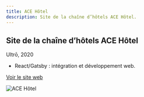 ```yaml
---
title: ACE Hôtel
description: Site de la chaîne d’hôtels ACE Hôtel.
---
```


Site de la chaîne d’hôtels ACE Hôtel
------------------------------------

Ultrō, 2020

* React/Gatsby : intégration et développement web.

<a href="https://www.ace-hotel.com" target="_blank" rel="noopener" className="link-forward">Voir le site web</a>

![ACE Hôtel](../images/ace-hotel-1.jpg)
